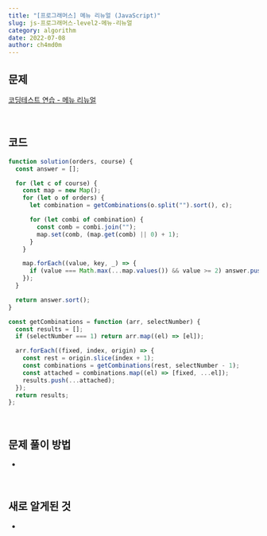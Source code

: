 ```yaml
---
title: "[프로그래머스] 메뉴 리뉴얼 (JavaScript)"
slug: js-프로그래머스-level2-메뉴-리뉴얼
category: algorithm
date: 2022-07-08
author: ch4md0m
---
```


## 문제

[코딩테스트 연습 - 메뉴 리뉴얼](https://school.programmers.co.kr/learn/courses/30/lessons/72411)

<br />

## 코드

```jsx
function solution(orders, course) {
  const answer = [];

  for (let c of course) {
    const map = new Map();
    for (let o of orders) {
      let combination = getCombinations(o.split("").sort(), c);

      for (let combi of combination) {
        const comb = combi.join("");
        map.set(comb, (map.get(comb) || 0) + 1);
      }
    }

    map.forEach((value, key, _) => {
      if (value === Math.max(...map.values()) && value >= 2) answer.push(key);
    });
  }

  return answer.sort();
}

const getCombinations = function (arr, selectNumber) {
  const results = [];
  if (selectNumber === 1) return arr.map((el) => [el]);

  arr.forEach((fixed, index, origin) => {
    const rest = origin.slice(index + 1);
    const combinations = getCombinations(rest, selectNumber - 1);
    const attached = combinations.map((el) => [fixed, ...el]);
    results.push(...attached);
  });
  return results;
};
```

<br />

## 문제 풀이 방법

-

<br />

## 새로 알게된 것

-

